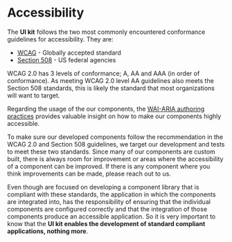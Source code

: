 

<Meta title="Get Started/Accessibility" />

# Accessibility

The **UI kit** follows the two most commonly encountered conformance guidelines for accessibility. They are:

<ul>
  <li>
    <a href="https://www.w3.org/WAI/standards-guidelines/wcag/">WCAG</a> - Globally accepted
    standard
  </li>
  <li>
    <a href="https://www.section508.gov/">Section 508</a> - US federal agencies
  </li>
</ul>

WCAG 2.0 has 3 levels of conformance; A, AA and AAA (in order of conformance). As meeting WCAG 2.0 level AA guidelines also meets the Section 508 standards, this is likely the standard that most organizations will want to target.

Regarding the usage of the our components, the [WAI-ARIA authoring practices](https://www.w3.org/TR/wai-aria-practices/#grid) provides valuable insight on how to make our components highly accessible.

To make sure our developed components follow the recommendation in the WCAG 2.0 and Section 508 guidelines, we target our development and tests to meet these two standards. Since many of our components are custom built,
there is always room for improvement or areas where the accessibility of a component can be improved. If there is any component where you think improvements can be made, please reach out to us.

Even though are focused on developing a component library that is compliant with these standards, the application in which the components are integrated into, has the responsibility of ensuring that the individual components are configured correctly and that the integration of those components produce an accessible application.
So it is very important to know that the **UI kit enables the development of standard compliant applications, nothing more**.

